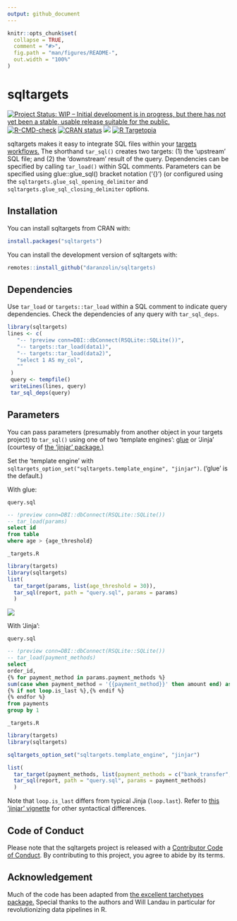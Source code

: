 ```yaml
---
output: github_document
---
```


<!-- README.md is generated from README.Rmd. Please edit that file -->

```r
knitr::opts_chunk$set(
  collapse = TRUE,
  comment = "#>",
  fig.path = "man/figures/README-",
  out.width = "100%"
)
```

# sqltargets

<!-- badges: start -->
[![Project Status: WIP – Initial development is in progress, but there has not yet been a stable, usable release suitable for the public.](https://www.repostatus.org/badges/latest/wip.svg)](https://www.repostatus.org/#wip)
[![R-CMD-check](https://github.com/daranzolin/sqltargets/actions/workflows/R-CMD-check.yaml/badge.svg)](https://github.com/daranzolin/sqltargets/actions/workflows/R-CMD-check.yaml)
[![CRAN status](https://www.r-pkg.org/badges/version/sqltargets)](https://CRAN.R-project.org/package=sqltargets)
[![](https://cranlogs.r-pkg.org/badges/sqltargets)](https://cran.r-project.org/package=sqltargets)
[![R Targetopia](https://img.shields.io/badge/R_Targetopia-member-blue?style=flat&labelColor=gray)](https://wlandau.github.io/targetopia/)

<!-- badges: end -->

sqltargets makes it easy to integrate SQL files within your [targets workflows.](https://github.com/ropensci/targets) The shorthand `tar_sql()` creates two targets: (1) the ‘upstream’ SQL file; and (2) the ‘downstream’ result of the query. Dependencies can be specified by calling `tar_load()` within SQL comments. Parameters can be specified using glue::glue_sql() bracket notation (‘{}’) (or configured using the `sqltargets.glue_sql_opening_delimiter` and `sqltargets.glue_sql_closing_delimiter` options.

## Installation

You can install sqltargets from CRAN with:

```r
install.packages("sqltargets")
```

You can install the development version of sqltargets with:

``` r
remotes::install_github("daranzolin/sqltargets)
```

## Dependencies

Use `tar_load` or `targets::tar_load` within a SQL comment to indicate query 
dependencies. Check the dependencies of any query with `tar_sql_deps`.

```r
library(sqltargets)
lines <- c(
   "-- !preview conn=DBI::dbConnect(RSQLite::SQLite())",
   "-- targets::tar_load(data1)",
   "-- targets::tar_load(data2)",
   "select 1 AS my_col",
   ""
 )
 query <- tempfile()
 writeLines(lines, query)
 tar_sql_deps(query)
```

## Parameters

You can pass parameters (presumably from another object in your targets project) to `tar_sql()` using one of two 'template engines': [glue](https://github.com/tidyverse/glue) or 'Jinja' (courtesy of [the 'jinjar' package.)](https://github.com/davidchall/jinjar)  

Set the 'template engine' with `sqltargets_option_set("sqltargets.template_engine", "jinjar")`. ('glue' is the default.)

With glue:

`query.sql`

```sql
-- !preview conn=DBI::dbConnect(RSQLite::SQLite())
-- tar_load(params)
select id
from table
where age > {age_threshold}
```

`_targets.R`

```r
library(targets)
library(sqltargets)
list(
  tar_target(params, list(age_threshold = 30)),
  tar_sql(report, path = "query.sql", params = params)
  )
```

![](inst/tar_visnetwork.png)

With 'Jinja':

`query.sql`

```sql
-- !preview conn=DBI::dbConnect(RSQLite::SQLite())
-- tar_load(payment_methods)
select
order_id,
{% for payment_method in params.payment_methods %}
sum(case when payment_method = '{{payment_method}}' then amount end) as {{payment_method}}_amount
{% if not loop.is_last %},{% endif %}
{% endfor %}
from payments
group by 1
```

`_targets.R`

```r
library(targets)
library(sqltargets)

sqltargets_option_set("sqltargets.template_engine", "jinjar")

list(
  tar_target(payment_methods, list(payment_methods = c("bank_transfer", "credit_card", "gift_card"))),
  tar_sql(report, path = "query.sql", params = payment_methods)
  )
```

Note that `loop.is_last` differs from typical Jinja (`loop.last`). Refer to [this 'jinjar' vignette](https://davidchall.github.io/jinjar/articles/template-syntax.html) for other syntactical differences.

## Code of Conduct

Please note that the sqltargets project is released with a [Contributor Code of Conduct](https://contributor-covenant.org/version/2/1/CODE_OF_CONDUCT.html). By contributing to this project, you agree to abide by its terms.

## Acknowledgement

Much of the code has been adapted from [the excellent tarchetypes package.](https://github.com/ropensci/tarchetypes) Special 
thanks to the authors and Will Landau in particular for revolutionizing data pipelines in R.

